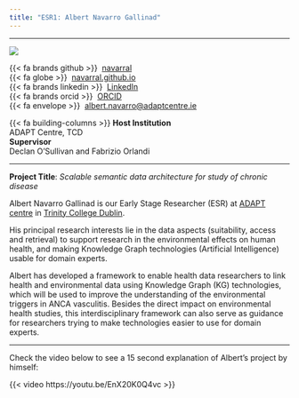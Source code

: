 ```yaml
---
title: "ESR1: Albert Navarro Gallinad"
---
```


---

:::{layout="[30, 60, 50]" .profile-text}

![](../assets/esr_pictures/albert_square.png){.img-profile}

{{< fa brands github >}} \ [navarral](https://github.com/navarral)<br>
{{< fa globe >}} \ [navarral.github.io](https://navarral.github.io/)<br>
{{< fa brands linkedin >}}\  [LinkedIn](https://www.linkedin.com/in/albert-navarro-gallinad/)<br>
{{< fa brands orcid >}} \ [ORCID](https://orcid.org/0000-0002-2336-753X)<br>
{{< fa envelope >}} \ [albert.navarro@adaptcentre.ie](mailto:albert.navarro@adaptcentre.ie)

{{< fa building-columns >}} **Host Institution** <br> ADAPT Centre, TCD <br>
**Supervisor** <br> Declan O'Sullivan and Fabrizio Orlandi<br>

:::

---

**Project Title**: *Scalable semantic data architecture for study of chronic disease*

Albert Navarro Gallinad is our Early Stage Researcher (ESR) at [ADAPT centre](https://www.adaptcentre.ie/) in [Trinity College Dublin](https://www.tcd.ie/). 

His principal research interests lie in the data aspects (suitability, access and retrieval) to support research in the environmental effects on human health, and making Knowledge Graph technologies (Artificial Intelligence) usable for domain experts.

Albert has developed a framework to enable health data researchers to link health and environmental data using Knowledge Graph (KG) technologies, which will be used to improve the understanding of the environmental triggers in ANCA vasculitis. Besides the direct impact on environmental health studies, this interdisciplinary framework can also serve as guidance for researchers trying to make technologies easier to use for domain experts.

---

Check the video below to see a 15 second explanation of Albert's project by himself:

{{< video https://youtu.be/EnX20K0Q4vc >}}
